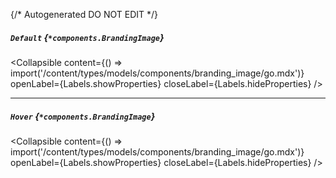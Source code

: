 {/* Autogenerated DO NOT EDIT  */}

##### `Default` *{`*components.BrandingImage`}*

<Collapsible content={() => import('/content/types/models/components/branding_image/go.mdx')} openLabel={Labels.showProperties} closeLabel={Labels.hideProperties} />


---
##### `Hover` *{`*components.BrandingImage`}*

<Collapsible content={() => import('/content/types/models/components/branding_image/go.mdx')} openLabel={Labels.showProperties} closeLabel={Labels.hideProperties} />



